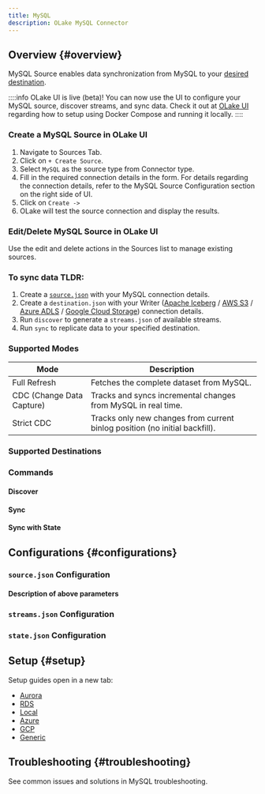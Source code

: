 ```yaml
---
title: MySQL
description: OLake MySQL Connector
---
```


## Overview {#overview}

MySQL Source enables data synchronization from MySQL to your [desired destination](../../writers/iceberg/overview).

::::info
OLake UI is live (beta)! You can now use the UI to configure your MySQL source, discover streams, and sync data. Check it out at [OLake UI](../../getting-started/olake-ui) regarding how to setup using Docker Compose and running it locally.
::::

<Tabs>

<TabItem value="mysql-ui" label="Use OLake UI for MySQL" default>

### Create a MySQL Source in OLake UI
1. Navigate to Sources Tab.
2. Click on `+ Create Source`.
3. Select `MySQL` as the source type from Connector type.
4. Fill in the required connection details in the form. For details regarding the connection details, refer to the MySQL Source Configuration section on the right side of UI.
5. Click on `Create ->`
6. OLake will test the source connection and display the results.

### Edit/Delete MySQL Source in OLake UI
Use the edit and delete actions in the Sources list to manage existing sources.

</TabItem>

<TabItem value="mysql-cli" label="Use OLake CLI for MySQL">

### To sync data TLDR:
1. Create a [`source.json`](#configurations) with your MySQL connection details.
2. Create a `destination.json` with your Writer ([Apache Iceberg](../../writers/iceberg/catalog/overview) / [AWS S3](../../writers/parquet/s3) / [Azure ADLS](../../writers/iceberg/azure) / [Google Cloud Storage](../../writers/iceberg/gcs)) connection details.
3. Run `discover` to generate a `streams.json` of available streams.
4. Run `sync` to replicate data to your specified destination.

### Supported Modes
| Mode | Description |
|---|---|
| Full Refresh | Fetches the complete dataset from MySQL. |
| CDC (Change Data Capture) | Tracks and syncs incremental changes from MySQL in real time. |
| Strict CDC | Tracks only new changes from current binlog position (no initial backfill). |

### Supported Destinations
<SupportedDestinations/>

### Commands

#### Discover

<Tabs>

<TabItem value="docker-mysql" label="OLake Docker" default>
<DockerDiscoverMySQL/>
</TabItem>

<TabItem value="docker-local" label="Locally run OLake" default>
<LocalDiscoverMySQL/>
</TabItem>

</Tabs>

#### Sync

<Tabs>

<TabItem value="docker-mysql-2" label="OLake Docker" default>
<DockerSyncMySQL/>
</TabItem>

<TabItem value="docker-local-2" label="Locally run OLake" default>
<LocalSyncMySQL/>
</TabItem>

</Tabs>

#### Sync with State

<Tabs>

<TabItem value="docker-mysql-3" label="OLake Docker" default>
<DockerSyncWithStateMySQL/>
</TabItem>

<TabItem value="docker-local-3" label="Locally run OLake" default>
<LocalSyncWithStateMySQL/>
</TabItem>

</Tabs>

</TabItem>

</Tabs>

## Configurations {#configurations}

### `source.json` Configuration
<MySQLSourceConfig/>

#### Description of above parameters
<MySQLSourceConfigDetails/>

### `streams.json` Configuration
<StreamsOnly/>
<StreamsOnlyDetails/>

### `state.json` Configuration
<MySQLStateConfig/>
<MySQLStateConfigDetails/>

## Setup {#setup}

Setup guides open in a new tab:

- <a href="/docs/connectors/mysql/setup/aurora" target="_blank" rel="noopener noreferrer">Aurora</a>
- <a href="/docs/connectors/mysql/setup/rds" target="_blank" rel="noopener noreferrer">RDS</a>
- <a href="/docs/connectors/mysql/setup/local" target="_blank" rel="noopener noreferrer">Local</a>
- <a href="/docs/connectors/mysql/setup/azure" target="_blank" rel="noopener noreferrer">Azure</a>
- <a href="/docs/connectors/mysql/setup/gcp" target="_blank" rel="noopener noreferrer">GCP</a>
- <a href="/docs/connectors/mysql/setup/generic" target="_blank" rel="noopener noreferrer">Generic</a>

## Troubleshooting {#troubleshooting}

See common issues and solutions in MySQL troubleshooting.


